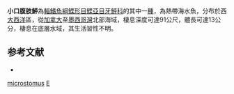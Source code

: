 {{Speciesbox
| taxon = Etropus microstomus
| binomial_authority = [[Gill|Gill]], 1864
| image = Smallmouth flounder.jpg
| image_width = 250px
| image_caption = 小口腹肢鮃
| status = NE
| status_system = IUCN3.1
| synonyms = *''Citharichthys microstomus'', <small>Gill, 1864</small>
}}

'''小口腹肢鮃'''為[[輻鰭魚綱|輻鰭魚綱]][[鰈形目|鰈形目]][[鰈亞目|鰈亞目]][[牙鮃科|牙鮃科]]的其中一[[種|種]]，為熱帶海水魚，分布於西[[大西洋|大西洋]]區，從[[加拿大|加拿大]]至[[墨西哥灣|墨西哥灣]]北部海域，棲息深度可達91公尺，體長可達13公分，棲息在底層水域，其生活習性不明。

==参考文献==
*{{FishBase_species|genus=Etropus|species=microstomus|year=2014|month=3}}

{{魚類小作品}}
{{Taxonbar}}
[[Category:腹肢鮃屬|microstomus]]
[[Category:1864年描述的鱼类|E]]